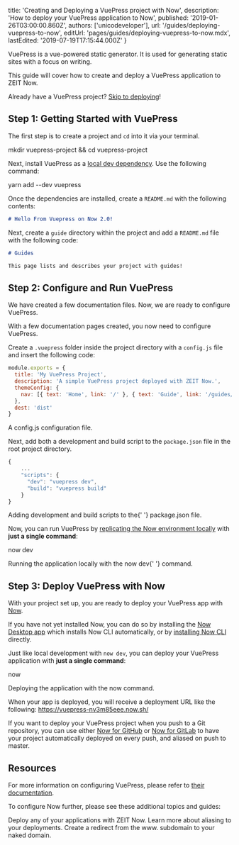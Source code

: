
  title: 'Creating and Deploying a VuePress project with Now',
  description: 'How to deploy your VuePress application to Now',
  published: '2019-01-26T03:00:00.860Z',
  authors: ['unicodeveloper'],
  url: '/guides/deploying-vuepress-to-now',
  editUrl: 'pages/guides/deploying-vuepress-to-now.mdx',
  lastEdited: '2019-07-19T17:15:44.000Z'
}

VuePress is a vue-powered static generator. It is used for generating static sites with a focus on writing.

This guide will cover how to create and deploy a VuePress application to ZEIT Now.

Already have a VuePress project? [Skip to deploying](#step-3:-deploy-vuepress-with-now)!

## Step 1: Getting Started with VuePress

The first step is to create a project and `cd` into it via your terminal.

<TerminalInput>mkdir vuepress-project && cd vuepress-project</TerminalInput>

Next, install VuePress as a [local dev dependency](https://yarnpkg.com/en/docs/usage). Use the following command:

<TerminalInput>yarn add --dev vuepress</TerminalInput>

Once the dependencies are installed, create a `README.md` with the following contents:

```markdown
# Hello From Vuepress on Now 2.0!
```

Next, create a `guide` directory within the project and add a `README.md` file with the following code:

```markdown
# Guides

This page lists and describes your project with guides!
```

## Step 2: Configure and Run VuePress

We have created a few documentation files. Now, we are ready to configure VuePress.

With a few documentation pages created, you now need to configure VuePress.

Create a `.vuepress` folder inside the project directory with a `config.js` file and insert the following code:

```js
module.exports = {
  title: 'My VuePress Project',
  description: 'A simple VuePress project deployed with ZEIT Now.',
  themeConfig: {
    nav: [{ text: 'Home', link: '/' }, { text: 'Guide', link: '/guides/' }]
  },
  dest: 'dist'
}
```

<Caption>
  A <InlineCode>config.js</InlineCode> configuration file.
</Caption>

Next, add both a development and build script to the `package.json` file in the root project directory.

```js
{
    ...
    "scripts": {
      "dev": "vuepress dev",
      "build": "vuepress build"
    }
}
```

<Caption>
  Adding development and build scripts to the{' '}
  <InlineCode>package.json</InlineCode> file.
</Caption>

Now, you can run VuePress by [replicating the Now environment locally](/docs/v2/development/basics/) with **just a single command**:

<TerminalInput>now dev</TerminalInput>
<Caption>
  Running the application locally with the <InlineCode>now dev</InlineCode>{' '}
  command.
</Caption>

## Step 3: Deploy VuePress with Now

With your project set up, you are ready to deploy your VuePress app with [Now](/now).

If you have not yet installed Now, you can do so by installing the [Now Desktop app](/docs/v2/getting-started/installation/#now-desktop) which installs Now CLI automatically, or by [installing Now CLI](/docs/v2/getting-started/installation/#now-cli) directly.

Just like local development with `now dev`, you can deploy your VuePress application with **just a single command**:

<TerminalInput>now</TerminalInput>

<Caption>
  Deploying the application with the <InlineCode>now</InlineCode> command.
</Caption>

When your app is deployed, you will receive a deployment URL like the following: <https://vuepress-nv3m85eee.now.sh/>

If you want to deploy your VuePress project when you push to a Git repository, you can use either [Now for GitHub](/docs/v2/integrations/now-for-github/) or [Now for GitLab](/docs/v2/integrations/now-for-gitlab/) to have your project automatically deployed on every push, and aliased on push to master.

## Resources

For more information on configuring VuePress, please refer to [their documentation](https://vuepress.vuejs.org/guide/).

To configure Now further, please see these additional topics and guides:

<Card title="Deploying Basics" href="/docs/v2/deployments/basics">
  Deploy any of your applications with ZEIT Now.
</Card>

<Card title="Aliasing" href="/docs/v2/custom-domains#aliasing-a-project">
  Learn more about aliasing to your deployments.
</Card>

<Card title="www. Redirect" href="/guides/redirect-from-www">
  Create a redirect from the www. subdomain to your naked domain.
</Card>

